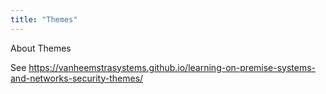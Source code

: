 ```yaml
---
title: "Themes"
---
```


About Themes

See <https://vanheemstrasystems.github.io/learning-on-premise-systems-and-networks-security-themes/>

